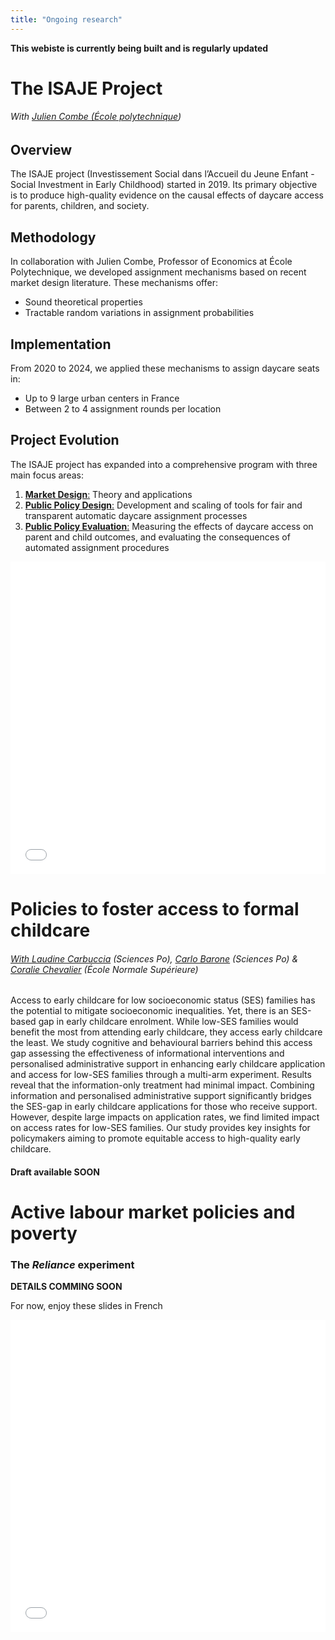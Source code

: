 ```yaml
---
title: "Ongoing research"
---
```


**This webiste is currently being built and is regularly updated**

# The ISAJE Project

###### With [Julien Combe  (École polytechnique](https://sites.google.com/site/combeju/home))

## Overview

The ISAJE project (Investissement Social dans l'Accueil du Jeune Enfant - Social Investment in Early Childhood) started in 2019. Its primary objective is to produce high-quality evidence on the causal effects of daycare access for parents, children, and society.

## Methodology

In collaboration with Julien Combe, Professor of Economics at École Polytechnique, we developed assignment mechanisms based on recent market design literature. These mechanisms offer:

-   Sound theoretical properties
-   Tractable random variations in assignment probabilities

## Implementation

From 2020 to 2024, we applied these mechanisms to assign daycare seats in:

-   Up to 9 large urban centers in France
-   Between 2 to 4 assignment rounds per location

## Project Evolution

The ISAJE project has expanded into a comprehensive program with three main focus areas:

1.  [**Market Design**:]{.underline} Theory and applications
2.  [**Public Policy Design**:]{.underline} Development and scaling of tools for fair and transparent automatic daycare assignment processes
3.  [**Public Policy Evaluation**:]{.underline} Measuring the effects of daycare access on parent and child outcomes, and evaluating the consequences of automated assignment procedures

```{=html}
<iframe class="pdf-viewer" src="/Publications/pdfs/RATM_Fr0624.pdf" style="width:100%; height:500px;" frameborder="0"></iframe>
```
# Policies to foster access to formal childcare

###### [With Laudine Carbuccia](https://www.sciencespo.fr/liepp/fr/users/laudinecarbuccia.html) (Sciences Po), [Carlo Barone](https://www.sciencespo.fr/osc/fr/node/1608.html) (Sciences Po) & [Coralie Chevalier](https://sites.google.com/site/coraliechevallier/) (École Normale Supérieure)

Access to early childcare for low socioeconomic status (SES) families has the potential to mitigate socioeconomic inequalities. Yet, there is an SES-based gap in early childcare enrolment. While low-SES families would benefit the most from attending early childcare, they access early childcare the least. We study cognitive and behavioural barriers behind this access gap assessing the effectiveness of informational interventions and personalised administrative support in enhancing early childcare application and access for low-SES families through a multi-arm experiment. Results reveal that the information-only treatment had minimal impact. Combining information and personalised administrative support significantly bridges the SES-gap in early childcare applications for those who receive support. However, despite large impacts on application rates, we find limited impact on access rates for low-SES families. Our study provides key insights for policymakers aiming to promote equitable access to high-quality early childcare.

#### Draft available SOON

# Active labour market policies and poverty

### The *Reliance* experiment

**DETAILS COMMING SOON**

For now, enjoy these slides in French

```{=html}
<iframe class="pdf-viewer" src="/Publications/pdfs/GalitzineHeimLiepp0524.pdf" style="width:100%; height:500px;" frameborder="0"></iframe>
```
